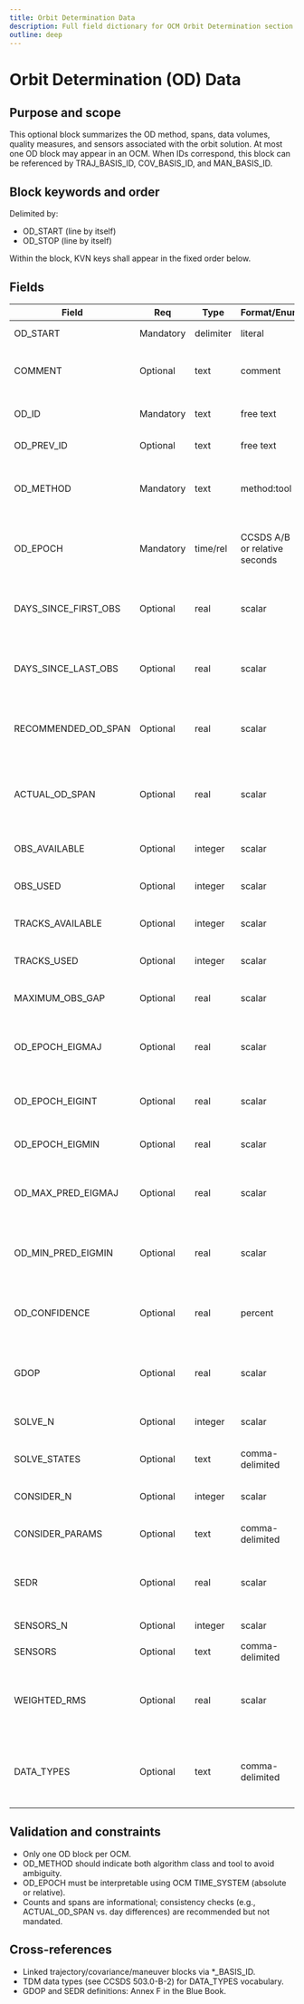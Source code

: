 ```yaml
---
title: Orbit Determination Data
description: Full field dictionary for OCM Orbit Determination section (CCSDS 502.0-B-3, §6.2.10; Table 6‑11)
outline: deep
---
```



# Orbit Determination (OD) Data

## Purpose and scope
This optional block summarizes the OD method, spans, data volumes, quality measures, and sensors associated with the orbit solution. At most one OD block may appear in an OCM. When IDs correspond, this block can be referenced by TRAJ_BASIS_ID, COV_BASIS_ID, and MAN_BASIS_ID.

## Block keywords and order
Delimited by:
- OD_START (line by itself)
- OD_STOP (line by itself)

Within the block, KVN keys shall appear in the fixed order below.

## Fields

| Field | Req | Type | Format/Enum | Units | Default | Description | Example | Notes |
|-------|-----|------|-------------|-------|---------|-------------|---------|-------|
| OD_START | Mandatory | delimiter | literal | n/a | n/a | Start of OD section. | OD_START |  |
| COMMENT | Optional | text | comment | n/a | None | Comments immediately after OD_START. | COMMENT OD summary |  |
| OD_ID | Mandatory | text | free text | n/a | None | Identifier for this OD solution. | `OD_20160402` |  |
| OD_PREV_ID | Optional | text | free text | n/a | None | Previous OD identifier. | `OD_20160401` |  |
| OD_METHOD | Mandatory | text | method:tool | n/a | None | OD method and tool (e.g., BWLS: BAHN, EKF: ODIN, SF: ODTK). | BWLS: BAHN | Free text with recommended pattern. |
| OD_EPOCH | Mandatory | time/rel | CCSDS A/B or relative seconds | n/a | None | Epoch of solved‑for state (in TIME_SYSTEM of OCM). | `2001-11-06T11:17:33Z` |  |
| DAYS_SINCE_FIRST_OBS | Optional | real | scalar | d | None | Days from first accepted observation to OD_EPOCH (may be < 0). | 3.5 | Relative to OD_EPOCH. |
| DAYS_SINCE_LAST_OBS | Optional | real | scalar | d | None | Days from last accepted observation to OD_EPOCH (may be < 0). | 1.2 |  |
| RECOMMENDED_OD_SPAN | Optional | real | scalar | d | None | Recommended observation span for OD (batch systems). | 5.2 |  |
| ACTUAL_OD_SPAN | Optional | real | scalar | d | None | Actual observation span used. Should equal (FIRST − LAST). | 2.3 |  |
| OBS_AVAILABLE | Optional | integer | scalar | n/a | None | Number of observations available. | `100` |  |
| OBS_USED | Optional | integer | scalar | n/a | None | Number of observations accepted/used. | `90` |  |
| TRACKS_AVAILABLE | Optional | integer | scalar | n/a | None | Number of sensor tracks available. | 33 |  |
| TRACKS_USED | Optional | integer | scalar | n/a | None | Number of sensor tracks used. | `30` |  |
| MAXIMUM_OBS_GAP | Optional | real | scalar | d | None | Maximum gap between observations. | `1.0` |  |
| OD_EPOCH_EIGMAJ | Optional | real | scalar | m | None | 1‑σ major eigenvalue of positional error ellipsoid at OD_EPOCH. | 58.73 |  |
| OD_EPOCH_EIGINT | Optional | real | scalar | m | None | 1‑σ intermediate eigenvalue at OD_EPOCH. | 35.7 |  |
| OD_EPOCH_EIGMIN | Optional | real | scalar | m | None | 1‑σ minor eigenvalue at OD_EPOCH. | 21.5 |  |
| OD_MAX_PRED_EIGMAJ | Optional | real | scalar | m | None | Max predicted 1‑σ major eigenvalue over OCM TIME_SPAN. | 21.5 |  |
| OD_MIN_PRED_EIGMIN | Optional | real | scalar | m | None | Min predicted 1‑σ minor eigenvalue over OCM TIME_SPAN. | 21.5 |  |
| OD_CONFIDENCE | Optional | real | percent | % | None | OD confidence metric (0-100%). Definition by ICD. | 95.3 | Filter-based relevance noted in the standard. |
| GDOP | Optional | real | scalar | n/a | None | Generalized Dilution of Precision; observability metric. | `0.857` | See Annex F for formulation. |
| SOLVE_N | Optional | integer | scalar | n/a | None | Number of solve-for state elements. | 6 |  |
| SOLVE_STATES | Optional | text | comma-delimited | n/a | None | Description of solve-for states. | POS[3], VEL[3] | Free text. |
| CONSIDER_N | Optional | integer | scalar | n/a | None | Number of consider parameters. | 2 |  |
| CONSIDER_PARAMS | Optional | text | comma-delimited | n/a | None | Consider parameters included. | DRAG, SRP |  |
| SEDR | Optional | real | scalar | W/kg | None | Specific Energy Dissipation Rate averaged during OD. | `4.54570E-05` | See Annex F for definition. |
| SENSORS_N | Optional | integer | scalar | n/a | None | Number of sensors used. | 3 |  |
| SENSORS | Optional | text | comma-delimited | n/a | None | Sensor identifiers. | EGLIN, FYLINGDALES |  |
| WEIGHTED_RMS | Optional | real | scalar | measurement units | None | Weighted RMS residual ratio or value; see standard. | 1.3 | Value semantics may depend on measurement types. |
| DATA_TYPES | Optional | text | comma-delimited | n/a | None | Observation data types used (align with CCSDS TDM where possible). | ANGLE_1, RANGE |  |

## Validation and constraints

- Only one OD block per OCM.
- OD_METHOD should indicate both algorithm class and tool to avoid ambiguity.
- OD_EPOCH must be interpretable using OCM TIME_SYSTEM (absolute or relative).
- Counts and spans are informational; consistency checks (e.g., ACTUAL_OD_SPAN vs. day differences) are recommended but not mandated.

## Cross-references

- Linked trajectory/covariance/maneuver blocks via *_BASIS_ID.
- TDM data types (see CCSDS 503.0-B-2) for DATA_TYPES vocabulary.
- GDOP and SEDR definitions: Annex F in the Blue Book.
